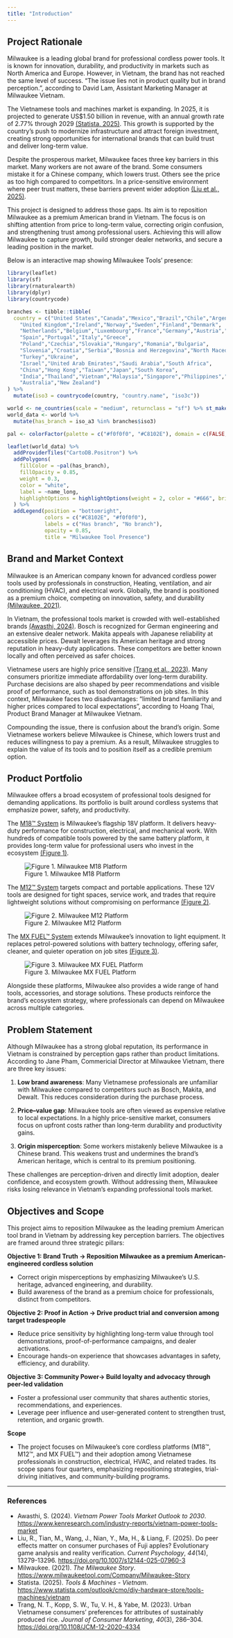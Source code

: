 ```yaml
---
title: "Introduction"
---
```


## Project Rationale

Milwaukee is a leading global brand for professional cordless power tools. It is known for innovation, durability, and productivity in markets such as North America and Europe. However, in Vietnam, the brand has not reached the same level of success. "The issue lies not in product quality but in brand perception.", according to David Lam, Assistant Marketing Manager at Milwaukee Vietnam.

The Vietnamese tools and machines market is expanding. In 2025, it is projected to generate US$1.50 billion in revenue, with an annual growth rate of 2.77% through 2029 [(Statista, 2025)](#1). This growth is supported by the country’s push to modernize infrastructure and attract foreign investment, creating strong opportunities for international brands that can build trust and deliver long-term value.

Despite the prosperous market, Milwaukee faces three key barriers in this market. Many workers are not aware of the brand. Some consumers mistake it for a Chinese company, which lowers trust. Others see the price as too high compared to competitors. In a price-sensitive environment where peer trust matters, these barriers prevent wider adoption [(Liu et al., 2025)](#7).

This project is designed to address those gaps. Its aim is to reposition Milwaukee as a premium American brand in Vietnam. The focus is on shifting attention from price to long-term value, correcting origin confusion, and strengthening trust among professional users. Achieving this will allow Milwaukee to capture growth, build stronger dealer networks, and secure a leading position in the market.

Below is an interactive map showing Milwaukee Tools’ presence:

```r

library(leaflet)
library(sf)
library(rnaturalearth)
library(dplyr)
library(countrycode)

branches <- tibble::tibble(
  country = c("United States","Canada","Mexico","Brazil","Chile","Argentina",
    "United Kingdom","Ireland","Norway","Sweden","Finland","Denmark",
    "Netherlands","Belgium","Luxembourg","France","Germany","Austria","Switzerland",
    "Spain","Portugal","Italy","Greece",
    "Poland","Czechia","Slovakia","Hungary","Romania","Bulgaria",
    "Slovenia","Croatia","Serbia","Bosnia and Herzegovina","North Macedonia","Albania",
    "Turkey","Ukraine",
    "Israel","United Arab Emirates","Saudi Arabia","South Africa",
    "China","Hong Kong","Taiwan","Japan","South Korea",
    "India","Thailand","Vietnam","Malaysia","Singapore","Philippines","Indonesia",
    "Australia","New Zealand")
) %>%
  mutate(iso3 = countrycode(country, "country.name", "iso3c"))

world <- ne_countries(scale = "medium", returnclass = "sf") %>% st_make_valid()
world_data <- world %>%
  mutate(has_branch = iso_a3 %in% branches$iso3)

pal <- colorFactor(palette = c("#f0f0f0", "#C8102E"), domain = c(FALSE, TRUE))

leaflet(world_data) %>%
  addProviderTiles("CartoDB.Positron") %>%
  addPolygons(
    fillColor = ~pal(has_branch),
    fillOpacity = 0.85,
    weight = 0.3,
    color = "white",
    label = ~name_long,
    highlightOptions = highlightOptions(weight = 2, color = "#666", bringToFront = TRUE)
  ) %>%
  addLegend(position = "bottomright",
            colors = c("#C8102E", "#f0f0f0"),
            labels = c("Has branch", "No branch"),
            opacity = 0.85,
            title = "Milwaukee Tool Presence")
```

## Brand and Market Context

Milwaukee is an American company known for advanced cordless power tools used by professionals in construction, Heating, ventilation, and air conditioning (HVAC), and electrical work. Globally, the brand is positioned as a premium choice, competing on innovation, safety, and durability [(Milwaukee, 2021)](#2).

In Vietnam, the professional tools market is crowded with well-established brands [(Awasthi, 2024)](#3). Bosch is recognized for German engineering and an extensive dealer network. Makita appeals with Japanese reliability at accessible prices. Dewalt leverages its American heritage and strong reputation in heavy-duty applications. These competitors are better known locally and often perceived as safer choices.

Vietnamese users are highly price sensitive [(Trang et al., 2023)](#4). Many consumers prioritize immediate affordability over long-term durability. Purchase decisions are also shaped by peer recommendations and visible proof of performance, such as tool demonstrations on job sites. In this context, Milwaukee faces two disadvantages: "limited brand familiarity and higher prices compared to local expectations", according to Hoang Thai, Product Brand Manager at Milwaukee Vietnam.

Compounding the issue, there is confusion about the brand’s origin. Some Vietnamese workers believe Milwaukee is Chinese, which lowers trust and reduces willingness to pay a premium. As a result, Milwaukee struggles to explain the value of its tools and to position itself as a credible premium option.

## Product Portfolio

Milwaukee offers a broad ecosystem of professional tools designed for demanding applications. Its portfolio is built around cordless systems that emphasize power, safety, and productivity.

The [M18™ System](#m18) is Milwaukee’s flagship 18V platform. It delivers heavy-duty performance for construction, electrical, and mechanical work. With hundreds of compatible tools powered by the same battery platform, it provides long-term value for professional users who invest in the ecosystem [(Figure 1)](#m18).

![Figure 1. Milwaukee M18 Platform](image/m18.png){#m18 fig-align="center"}

The [M12™ System](#m12) targets compact and portable applications. These 12V tools are designed for tight spaces, service work, and trades that require lightweight solutions without compromising on performance [(Figure 2)](#m12).

![Figure 2. Milwaukee M12 Platform](image/m12.png){#m12 fig-align="center"}

The [MX FUEL™ System](#mx) extends Milwaukee’s innovation to light equipment. It replaces petrol-powered solutions with battery technology, offering safer, cleaner, and quieter operation on job sites [(Figure 3)](#mx).

![Figure 3. Milwaukee MX FUEL Platform](image/mx.png){#m12 fig-align="center"}

Alongside these platforms, Milwaukee also provides a wide range of hand tools, accessories, and storage solutions. These products reinforce the brand’s ecosystem strategy, where professionals can depend on Milwaukee across multiple categories.

## Problem Statement

Although Milwaukee has a strong global reputation, its performance in Vietnam is constrained by perception gaps rather than product limitations. According to Jane Pham, Commericial Director at Milwaukee Vietnam, there are three key issues:

1. **Low brand awareness**: Many Vietnamese professionals are unfamiliar with Milwaukee compared to competitors such as Bosch, Makita, and Dewalt. This reduces consideration during the purchase process.

2. **Price–value gap**: Milwaukee tools are often viewed as expensive relative to local expectations. In a highly price-sensitive market, consumers focus on upfront costs rather than long-term durability and productivity gains.

3. **Origin misperception**: Some workers mistakenly believe Milwaukee is a Chinese brand. This weakens trust and undermines the brand’s American heritage, which is central to its premium positioning.

These challenges are perception-driven and directly limit adoption, dealer confidence, and ecosystem growth. Without addressing them, Milwaukee risks losing relevance in Vietnam’s expanding professional tools market.

## Objectives and Scope

This project aims to reposition Milwaukee as the leading premium American tool brand in Vietnam by addressing key perception barriers. The objectives are framed around three strategic pillars:

<div class="center-text">
<p style="font-weight:bold;">
Objective 1: Brand Truth → Reposition Milwaukee as a premium American-engineered cordless solution
</p>
</div>
- Correct origin misperceptions by emphasizing Milwaukee’s U.S. heritage, advanced engineering, and durability.
- Build awareness of the brand as a premium choice for professionals, distinct from competitors.

<div class="center-text">
<p style="font-weight:bold;">
Objective 2: Proof in Action → Drive product trial and conversion among target tradespeople
</p>
</div>
- Reduce price sensitivity by highlighting long-term value through tool demonstrations, proof-of-performance campaigns, and dealer activations.
- Encourage hands-on experience that showcases advantages in safety, efficiency, and durability.

<div class="center-text">
<p style="font-weight:bold;">
Objective 3: Community Power→ Build loyalty and advocacy through peer-led validation
</p>
</div>
- Foster a professional user community that shares authentic stories, recommendations, and experiences.
- Leverage peer influence and user-generated content to strengthen trust, retention, and organic growth.

<div class="center-text">
<p style="font-weight:bold;">
Scope
</p>
</div>
- The project focuses on Milwaukee’s core cordless platforms (M18™, M12™, and MX FUEL™) and their adoption among Vietnamese professionals in construction, electrical, HVAC, and related trades. Its scope spans four quarters, emphasizing repositioning strategies, trial-driving initiatives, and community-building programs.

----
### References
- <a id="3"></a>Awasthi, S. (2024). *Vietnam Power Tools Market Outlook to 2030*. [https://www.kenresearch.com/industry-reports/vietnam-power-tools-market](https://www.kenresearch.com/industry-reports/vietnam-power-tools-market)
- <a id="7"></a>Liu, R., Tian, M., Wang, J., Nian, Y., Ma, H., & Liang, F. (2025). Do peer effects matter on consumer purchases of Fuji apples? Evolutionary game analysis and reality verification. *Current Psychology*, *44*(14), 13279-13296. [https://doi.org/10.1007/s12144-025-07960-3](https://doi.org/10.1007/s12144-025-07960-3)
- <a id="2"></a>Milwaukee. (2021). *The Milwaukee Story*. [https://www.milwaukeetool.com/Company/Milwaukee-Story](https://www.milwaukeetool.com/Company/Milwaukee-Story)
- <a id="1"></a>Statista. (2025). *Tools & Machines - Vietnam*. [https://www.statista.com/outlook/cmo/diy-hardware-store/tools-machines/vietnam](https://www.statista.com/outlook/cmo/diy-hardware-store/tools-machines/vietnam)
- <a id="4"></a>Trang, N. T., Kopp, S. W., Tu, V. H., & Yabe, M. (2023). Urban Vietnamese consumers’ preferences for attributes of sustainably produced rice. *Journal of Consumer Marketing*, *40*(3), 286–304. [https://doi.org/10.1108/JCM-12-2020-4334](https://doi.org/10.1108/JCM-12-2020-4334)
